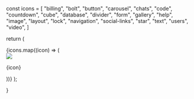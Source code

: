   const icons = [ "billing", "bolt", "button", "carousel", "chats",
    "code", "countdown", "cube", "database", "divider", "form",
    "gallery", "help", "image", "layout", "lock", "navigation", "social-links", "star",
    "text", "users",  "video",
  ]

return (

<CardGroup cols={4}>
  {icons.map((icon) => (
    <div className="py-2">
      <div className="bg-gray-100 flex flex-col items-center rounded-lg p-3">
        <img
          className="m-0"
          height={20}
          noZoom
          width={20}
          src={`/images/component-icons/button.svg`}
        />
        <p className="m-0 text-gray-800">{icon}</p>
      </div>
    </div>
  ))}
</CardGroup>
);

}
